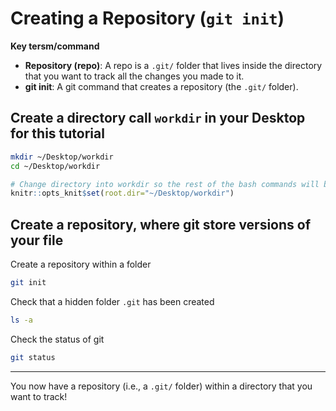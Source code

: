 # Creating a Repository (`git init`)

**Key tersm/command**

* **Repository (repo)**: A repo is a `.git/` folder that lives inside the directory that you want to track all the changes you made to it. 
* **git init**: A git command that creates a repository (the `.git/` folder).


## Create a directory call `workdir` in your Desktop for this tutorial

```bash
mkdir ~/Desktop/workdir
cd ~/Desktop/workdir	
```

```r
# Change directory into workdir so the rest of the bash commands will be run in it
knitr::opts_knit$set(root.dir="~/Desktop/workdir")
```


## Create a repository, where git store versions of your file

Create a repository within a folder

```bash
git init
```

Check that a hidden folder `.git` has been created

```bash
ls -a
```

Check the status of git

```bash
git status
```

***
You now have a repository (i.e., a `.git/` folder) within a directory that you want to track!